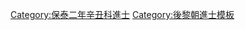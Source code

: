 {{Navbox
|name = 保泰二年辛丑科庭試進士榜
|title = [[後黎朝進士列表|保泰二年（1721年）辛丑科庭試進士榜]]
|titlestyle = background-color:#FFD700;
|image =
|style = width:100%;text-align:center; 
|groupstyle = text-align:center; background-color:#FFD700;
|liststyle = text-align:center;
|state = {{{state<includeonly>|collapsed</includeonly>}}}

|group1 = 第一甲<br>勅賜進士及第<br>共1名
|list1 = [[探花]]：'''[[吳策訢]]'''

|group2 = 第二甲<br>勅賜進士出身<br>共3名
|list2 = [[張時 (越南)|張　時]] - [[阮卓倫]] - [[阮宗𡧩]]

|group3 = 第三甲<br>勅賜同進士出身<br>共21名
|list3 = [[阮德敦]] - [[江士端]] - [[陳勱|陳　勱]] - [[鄭伯相]] - [[陳春宴]] - [[阮登階 (後黎朝)|阮登階]] - [[鄧公茂]]<br>[[徐仲珽]] - [[吳廷礩]] - [[武仁昭]] - [[陳廷楸]] - [[阮輝滿]] - [[鄭吳用]] - [[鄭同佳]]<br>[[阮玉鉉]] - [[武翹|武　翹]] - [[阮公桓]] - [[胡士賓 (越南)|胡士賓]] - [[阮春詠]] - [[阮炎|阮　炎]] - [[杜熙玿]]

|belowstyle = text-align: center; background-color:#FFD700;
|below='''前一科：[[Template:永盛十四年戊戌科庭試進士榜|永盛十四年戊戌科]]　'''·'''　後一科：[[Template:保泰五年甲辰科庭試進士榜|保泰五年甲辰科]]'''
}}
[[Category:保泰二年辛丑科進士]]
<noinclude>[[Category:保泰二年辛丑科進士| ]]
[[Category:後黎朝進士模板]]</noinclude>